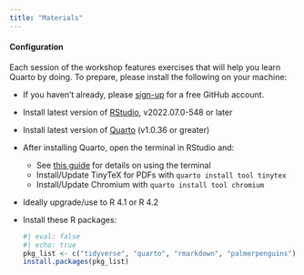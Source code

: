 ```yaml
---
title: "Materials"
---
```


#### Configuration

Each session of the workshop features exercises that will help you learn Quarto by doing. To prepare, please install the following on your machine:

- If you haven't already, please [sign-up](https://happygitwithr.com/github-acct.html) for a free GitHub account.
- Install latest version of [RStudio](https://www.rstudio.com/products/rstudio/download/#download), v2022.07.0-548 or later
- Install latest version of [Quarto](https://quarto.org/docs/get-started/) (v1.0.36 or greater)
- After installing Quarto, open the terminal in RStudio and:
  - See [this guide](https://support.rstudio.com/hc/en-us/articles/115010737148-Using-the-RStudio-Terminal-in-the-RStudio-IDE) for details on using the terminal
  - Install/Update TinyTeX for PDFs with `quarto install tool tinytex`
  - Install/Update Chromium with `quarto install tool chromium`
- Ideally upgrade/use to R 4.1 or R 4.2
- Install these R packages:
  
  ```r
  #| eval: false
  #| echo: true
  pkg_list <- c("tidyverse", "quarto", "rmarkdown", "palmerpenguins")
  install.packages(pkg_list)
  ```